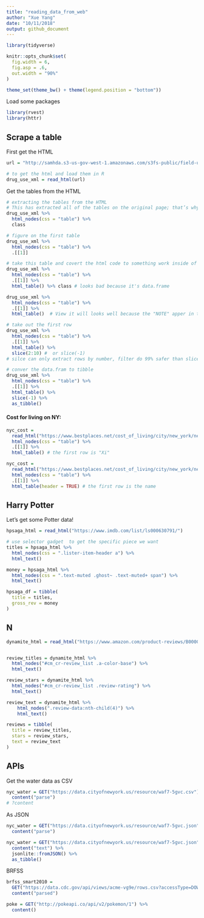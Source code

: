 ```yaml
---
title: "reading_data_from_web"
author: "Xue Yang"
date: "10/11/2018"
output: github_document
---
```


```r
library(tidyverse)

knitr::opts_chunk$set(
  fig.width = 6,
  fig.asp = .6,
  out.width = "90%"
)

theme_set(theme_bw() + theme(legend.position = "bottom"))
```

Load some packages
```r
library(rvest)
library(httr)
```

## Scrape a table

First get the HTML

```r
url = "http://samhda.s3-us-gov-west-1.amazonaws.com/s3fs-public/field-uploads/2k15StateFiles/NSDUHsaeShortTermCHG2015.htm"

# to get the html and load them in R
drug_use_xml = read_html(url) 
```

Get the tables from the HTML

```r
# extracting the tables from the HTML 
# This has extracted all of the tables on the original page; that’s why we have a list with 15 elements.
drug_use_xml %>% 
  html_nodes(css = "table") %>% 
  class
```

```r
# figure on the first table
drug_use_xml %>% 
  html_nodes(css = "table") %>% 
  .[[1]]
```


```r
# take this table and covert the html code to something work inside of R
drug_use_xml %>% 
  html_nodes(css = "table") %>% 
  .[[1]] %>%  
  html_table() %>% class # looks bad because it's data.frame
```

```r
drug_use_xml %>% 
  html_nodes(css = "table") %>% 
  .[[1]] %>% 
  html_table()  # View it will looks well because the "NOTE" apper in the top
```

```r
# take out the first row
drug_use_xml %>% 
  html_nodes(css = "table") %>% 
  .[[1]] %>% 
  html_table() %>% 
  slice(2:10) #  or slice(-1) 
# silce can only extract rows by number, filter do 99% safer than slice
```

```r
# conver the data.fram to tibble
drug_use_xml %>% 
  html_nodes(css = "table") %>% 
  .[[1]] %>% 
  html_table() %>% 
  slice(-1) %>% 
  as_tibble() 
```


#### Cost for living on NY:


```r
nyc_cost = 
  read_html("https://www.bestplaces.net/cost_of_living/city/new_york/new_york") %>% 
  html_nodes(css = "table") %>% 
  .[[1]] %>% 
  html_table() # the first row is "Xi"
```

```r
nyc_cost = 
  read_html("https://www.bestplaces.net/cost_of_living/city/new_york/new_york") %>% 
  html_nodes(css = "table") %>% 
  .[[1]] %>% 
  html_table(header = TRUE) # the first row is the name

```


## Harry Potter

Let's get some Potter data!

```r
hpsaga_html = read_html("https://www.imdb.com/list/ls000630791/")

# use selector gadget  to get the specific piece we want
titles = hpsaga_html %>% 
  html_nodes(css = ".lister-item-header a") %>% 
  html_text()

money = hpsaga_html %>% 
  html_nodes(css = ".text-muted .ghost~ .text-muted+ span") %>% 
  html_text()

hpsaga_df = tibble(
  title = titles,
  gross_rev = money
)

```


## N

```r
dynamite_html = read_html("https://www.amazon.com/product-reviews/B00005JNBQ/ref=cm_cr_arp_d_viewopt_rvwer?ie=UTF8&reviewerType=avp_only_reviews&sortBy=recent&pageNumber=2") 


review_titles = dynamite_html %>%
  html_nodes("#cm_cr-review_list .a-color-base") %>%
  html_text()

review_stars = dynamite_html %>%
  html_nodes("#cm_cr-review_list .review-rating") %>%
  html_text()

review_text = dynamite_html %>%
    html_nodes(".review-data:nth-child(4)") %>%
    html_text()

reviews = tibble(
  title = review_titles,
  stars = review_stars,
  text = review_text
)

```

## APIs

Get the water data as CSV

```r
nyc_water = GET("https://data.cityofnewyork.us/resource/waf7-5gvc.csv") %>% 
  content("parse")
# ?content
```

As JSON

```r
nyc_water = GET("https://data.cityofnewyork.us/resource/waf7-5gvc.json") %>% 
  content("parse")
```

```r
nyc_water = GET("https://data.cityofnewyork.us/resource/waf7-5gvc.json") %>% 
  content("text") %>%
  jsonlite::fromJSON() %>%
  as_tibble()
```


BRFSS

```r
brfss_smart2010 = 
  GET("https://data.cdc.gov/api/views/acme-vg9e/rows.csv?accessType=DOWNLOAD") %>% 
  content("parsed")
```


```r
poke = GET("http://pokeapi.co/api/v2/pokemon/1") %>%
  content()
```

